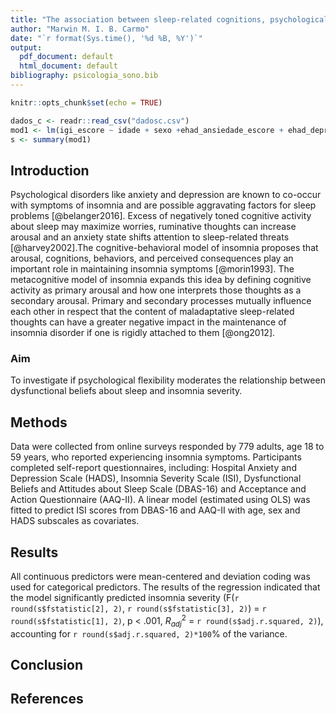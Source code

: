 ```yaml
---
title: "The association between sleep-related cognitions, psychological flexibility and insomnia symptoms"
author: "Marwin M. I. B. Carmo"
date: "`r format(Sys.time(), '%d %B, %Y')`"
output:
  pdf_document: default
  html_document: default
bibliography: psicologia_sono.bib
---
```


```r
knitr::opts_chunk$set(echo = TRUE)
```

```r
dados_c <- readr::read_csv("dadosc.csv")
mod1 <- lm(igi_escore ~ idade + sexo +ehad_ansiedade_escore + ehad_depressao_escore + dbas_score*aaq_score, data = dados_c)
s <- summary(mod1)
```


## Introduction

Psychological disorders like anxiety and depression are known to co-occur with symptoms of insomnia and are possible aggravating factors for sleep problems [@belanger2016]. Excess of negatively toned cognitive activity about sleep may maximize worries, ruminative thoughts can increase arousal and an anxiety state shifts attention to sleep-related threats [@harvey2002].The cognitive-behavioral model of insomnia proposes that arousal, cognitions, behaviors, and perceived consequences play an important role in maintaining insomnia symptoms [@morin1993]. The metacognitive model of insomnia expands this idea by defining cognitive activity as primary arousal and how one interprets those thoughts as a secondary arousal. Primary and secondary processes mutually influence each other in respect that the content of maladaptative sleep-related thoughts can have a greater negative impact in the maintenance of insomnia disorder if one is rigidly attached to them [@ong2012].

### Aim

To investigate if psychological flexibility moderates the relationship between dysfunctional beliefs about sleep and insomnia severity.

## Methods

Data were collected from online surveys responded by 779 adults, age 18 to 59 years, who reported experiencing insomnia symptoms. Participants completed self-report questionnaires, including: Hospital Anxiety and Depression Scale (HADS), Insomnia Severity Scale (ISI), Dysfunctional Beliefs and Attitudes about Sleep Scale (DBAS-16) and Acceptance and Action Questionnaire (AAQ-II). A linear model (estimated using OLS) was fitted to predict ISI scores from DBAS-16 and AAQ-II with age, sex and HADS subscales as covariates.

## Results

All continuous predictors were mean-centered and deviation coding was used for categorical predictors. The results of the regression indicated that the model significantly predicted insomnia severity (F(`r round(s$fstatistic[2], 2)`, `r round(s$fstatistic[3], 2)`) = `r round(s$fstatistic[1], 2)`, p < .001, $R^2_{adj}$ = `r round(s$adj.r.squared, 2)`), accounting for `r round(s$adj.r.squared, 2)*100`% of the variance. 

## Conclusion

## References
